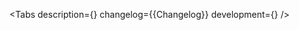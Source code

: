 

<Meta of={Stories} />

<ComponentHeader name='PasswordInput' children='Используется для ввода паролей.' />

<Tabs
    description={<Description />}
    changelog={<Markdown>{Changelog}</Markdown>}
    development={<Development />}
/>
